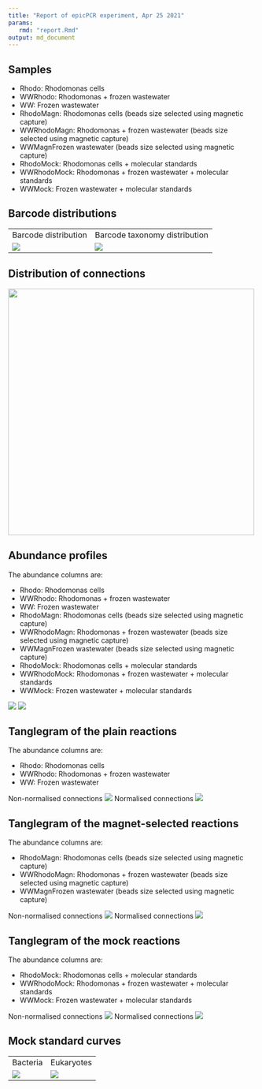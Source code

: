 ```yaml
---
title: "Report of epicPCR experiment, Apr 25 2021"
params:
   rmd: "report.Rmd"
output: md_document
---
```


## Samples

- Rhodo: Rhodomonas cells
- WWRhodo: Rhodomonas + frozen wastewater
- WW: Frozen wastewater
- RhodoMagn: Rhodomonas cells (beads size selected using magnetic capture)
- WWRhodoMagn: Rhodomonas + frozen wastewater (beads size selected using magnetic capture)
- WWMagnFrozen wastewater (beads size selected using magnetic capture)
- RhodoMock: Rhodomonas cells + molecular standards
- WWRhodoMock: Rhodomonas + frozen wastewater + molecular standards
- WWMock: Frozen wastewater + molecular standards

## Barcode distributions

<table>
  <tr>
    <td>Barcode distribution</td>
    <td>Barcode taxonomy distribution</td>
  </tr>
  <tr>
    <td valign="top"><img src="../figures/bc_distribution.png"></td>
    <td valign="top"><img src="../figures/bc_tax_distribution.png"></td>
  </tr>
 </table>

## Distribution of connections

<td valign="top"><img src="../figures/connection_distribution.png" width=500></td>


## Abundance profiles

The abundance columns are:

- Rhodo: Rhodomonas cells
- WWRhodo: Rhodomonas + frozen wastewater
- WW: Frozen wastewater
- RhodoMagn: Rhodomonas cells (beads size selected using magnetic capture)
- WWRhodoMagn: Rhodomonas + frozen wastewater (beads size selected using magnetic capture)
- WWMagnFrozen wastewater (beads size selected using magnetic capture)
- RhodoMock: Rhodomonas cells + molecular standards
- WWRhodoMock: Rhodomonas + frozen wastewater + molecular standards
- WWMock: Frozen wastewater + molecular standards


<td valign="top"><img src="../figures/bact_abunds.png" ></td>
<td valign="top"><img src="../figures/euk_abunds.png" ></td>


## Tanglegram of the plain reactions

The abundance columns are:

- Rhodo: Rhodomonas cells
- WWRhodo: Rhodomonas + frozen wastewater
- WW: Frozen wastewater

Non-normalised connections
<td valign="top"><img src="../figures/plain_tanglegram.png" ></td>

Normalised connections
<td valign="top"><img src="../figures/plain_tanglegram_normalised.png" ></td>


## Tanglegram of the magnet-selected reactions

The abundance columns are:

- RhodoMagn: Rhodomonas cells (beads size selected using magnetic capture)
- WWRhodoMagn: Rhodomonas + frozen wastewater (beads size selected using magnetic capture)
- WWMagnFrozen wastewater (beads size selected using magnetic capture)

Non-normalised connections
<td valign="top"><img src="../figures/magn_tanglegram.png" ></td>

Normalised connections
<td valign="top"><img src="../figures/magn_tanglegram_normalised.png" ></td>


## Tanglegram of the mock reactions

The abundance columns are:

- RhodoMock: Rhodomonas cells + molecular standards
- WWRhodoMock: Rhodomonas + frozen wastewater + molecular standards
- WWMock: Frozen wastewater + molecular standards

Non-normalised connections
<td valign="top"><img src="../figures/mock_tanglegram.png" ></td>

Normalised connections
<td valign="top"><img src="../figures/mock_tanglegram_normalised.png" ></td>


## Mock standard curves

<table>
  <tr>
    <td>Bacteria</td>
    <td>Eukaryotes</td>
  </tr>
  <tr>
    <td valign="top"><img src="../figures/bact_mock_curve.png"></td>
    <td valign="top"><img src="../figures/euk_mock_curve.png"></td>
  </tr>
 </table>
